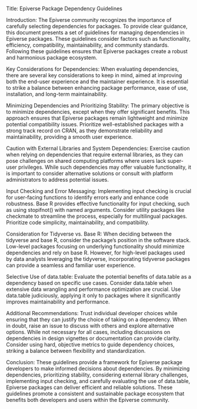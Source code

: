 Title: Epiverse Package Dependency Guidelines

Introduction:
The Epiverse community recognizes the importance of carefully selecting dependencies for packages. To provide clear guidance, this document presents a set of guidelines for managing dependencies in Epiverse packages. These guidelines consider factors such as functionality, efficiency, compatibility, maintainability, and community standards. Following these guidelines ensures that Epiverse packages create a robust and harmonious package ecosystem.

Key Considerations for Dependencies:
When evaluating dependencies, there are several key considerations to keep in mind, aimed at improving both the end-user experience and the maintainer experience. It is essential to strike a balance between enhancing package performance, ease of use, installation, and long-term maintainability.

Minimizing Dependencies and Prioritizing Stability:
The primary objective is to minimize dependencies, except when they offer significant benefits. This approach ensures that Epiverse packages remain lightweight and minimize potential compatibility issues. Prioritize well-established packages with a strong track record on CRAN, as they demonstrate reliability and maintainability, providing a smooth user experience.

Caution with External Libraries and System Dependencies:
Exercise caution when relying on dependencies that require external libraries, as they can pose challenges on shared computing platforms where users lack super-user privileges. While such dependencies may offer valuable functionality, it is important to consider alternative solutions or consult with platform administrators to address potential issues.

Input Checking and Error Messaging:
Implementing input checking is crucial for user-facing functions to identify errors early and enhance code robustness. Base R provides effective functionality for input checking, such as using stopifnot() with named arguments. Consider utility packages like checkmate to streamline the process, especially for multilingual packages. Prioritize code simplicity, maintainability, and compatibility.

Consideration for Tidyverse vs. Base R:
When deciding between the tidyverse and base R, consider the package's position in the software stack. Low-level packages focusing on underlying functionality should minimize dependencies and rely on base R. However, for high-level packages used by data analysts leveraging the tidyverse, incorporating tidyverse packages can provide a seamless and familiar user experience.

Selective Use of data.table:
Evaluate the potential benefits of data.table as a dependency based on specific use cases. Consider data.table when extensive data wrangling and performance optimization are crucial. Use data.table judiciously, applying it only to packages where it significantly improves maintainability and performance.

Additional Recommendations:
Trust individual developer choices while ensuring that they can justify the choice of taking on a dependency. When in doubt, raise an issue to discuss with others and explore alternative options. While not necessary for all cases, including discussions on dependencies in design vignettes or documentation can provide clarity. Consider using hard, objective metrics to guide dependency choices, striking a balance between flexibility and standardization.

Conclusion:
These guidelines provide a framework for Epiverse package developers to make informed decisions about dependencies. By minimizing dependencies, prioritizing stability, considering external library challenges, implementing input checking, and carefully evaluating the use of data.table, Epiverse packages can deliver efficient and reliable solutions. These guidelines promote a consistent and sustainable package ecosystem that benefits both developers and users within the Epiverse community.

